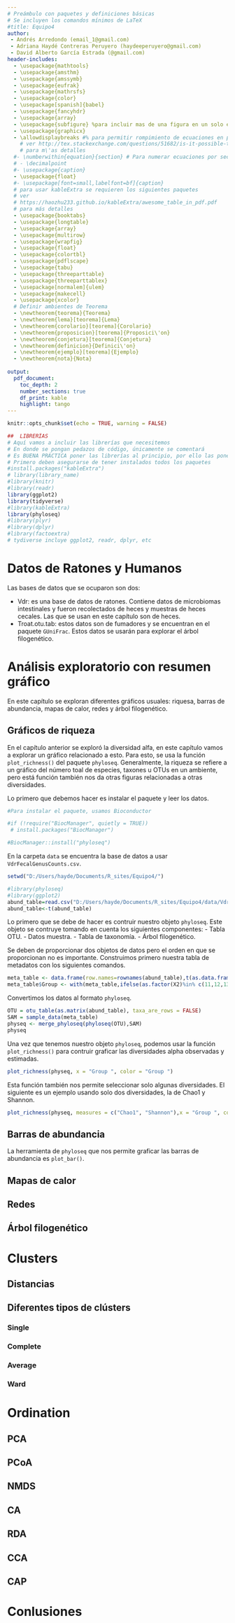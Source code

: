 ```yaml
---
# Preámbulo con paquetes y definiciones básicas
# Se incluyen los comandos mínimos de LaTeX
#title: Equipo4
author:
 - Andrés Arredondo (email_1@gmail.com)
 - Adriana Haydé Contreras Peruyero (haydeeperuyero@gmail.com)
 - David Alberto García Estrada (@gmail.com)
header-includes:
  - \usepackage{mathtools}
  - \usepackage{amsthm}
  - \usepackage{amssymb}
  - \usepackage{eufrak}
  - \usepackage{mathrsfs}
  - \usepackage{color}
  - \usepackage[spanish]{babel}
  - \usepackage{fancyhdr}
  - \usepackage{array}
  - \usepackage{subfigure} %para incluir mas de una figura en un solo espacio
  - \usepackage{graphicx}
  - \allowdisplaybreaks #% para permitir rompimiento de ecuaciones en p\'aginas distintas
    # ver http://tex.stackexchange.com/questions/51682/is-it-possible-to-pagebreak-aligned-equations
    # para m\'as detalles
  #- \numberwithin{equation}{section} # Para numerar ecuaciones por secciones cuando están numeradas
  # - \decimalpoint
  #- \usepackage{caption}
  - \usepackage{float}
  #- \usepackage[font=small,labelfont=bf]{caption}
  # para usar kableExtra se requieren los siguientes paquetes
  # ver
  # https://haozhu233.github.io/kableExtra/awesome_table_in_pdf.pdf
  # para más detalles
  - \usepackage{booktabs}
  - \usepackage{longtable}
  - \usepackage{array}
  - \usepackage{multirow}
  - \usepackage{wrapfig}
  - \usepackage{float}
  - \usepackage{colortbl}
  - \usepackage{pdflscape}
  - \usepackage{tabu}
  - \usepackage{threeparttable}
  - \usepackage{threeparttablex}
  - \usepackage[normalem]{ulem}
  - \usepackage{makecell}
  - \usepackage{xcolor}
  # Definir ambientes de Teorema
  - \newtheorem{teorema}{Teorema}
  - \newtheorem{lema}[teorema]{Lema}
  - \newtheorem{corolario}[teorema]{Corolario}
  - \newtheorem{proposicion}[teorema]{Proposici\'on}
  - \newtheorem{conjetura}[teorema]{Conjetura}
  - \newtheorem{definicion}{Definici\'on}
  - \newtheorem{ejemplo}[teorema]{Ejemplo}
  - \newtheorem{nota}{Nota}
  
output: 
  pdf_document:
    toc_depth: 2
    number_sections: true
    df_print: kable
    highlight: tango
---
```


\newcommand{\cb}{\color{blue}}
\newcommand{\cg}{\color{green}}
\newcommand{\cvi}{\color{violet}}


<!-- El siguiente código sirve para poner el logo del encabezado. -->
<!-- \pagestyle{fancy} -->
<!-- \fancyhf{} -->

<!-- \rhead{\begin{picture}(0,0)  -->
<!-- \put(-40,-40) %mover de posición la imagen -->
<!-- {\includegraphics[width=15mm] -->
<!-- {images/ccm-2}}  -->
<!-- \end{picture}} -->

<!-- \renewcommand{\headrulewidth}{0pt} -->
<!-- \rfoot[\thepage]{\vspace{-0.5cm} \thepage} -->


```r
knitr::opts_chunk$set(echo = TRUE, warning = FALSE)
```

```r
##  LIBRERÍAS
# Aquí vamos a incluir las librerías que necesitemos
# En donde se pongan pedazos de código, únicamente se comentará
# Es BUENA PRÁCTICA poner las librerías al principio, por ello las ponemos aquí
# Primero deben asegurarse de tener instalados todos los paquetes
#install.packages("kableExtra")
# library(library_name)
#library(knitr)
#library(readr)
library(ggplot2)
library(tidyverse)
#library(kableExtra)
library(phyloseq)
#library(plyr)
#library(dplyr)
#library(factoextra)
# tydiverse incluye ggplot2, readr, dplyr, etc 
```

<!-- AQUÍ INICIA LA PÁGINA DE TÍTULO
  Indicaciones:
          El nombre de los autores aparece al principio
-->

\title{ {\sc Centro de Ciencias Matemáticas}\\
\vspace{1cm}{\sc CINVESTAV }\\ 
\vspace{1cm}{\sc ENES}\\
   \vspace{1.5cm} {Análisis exploratorio de datos de microbiomas} \\
       \vspace{1.5cm} {Capítulo 7}\\[2cm]
       }
  
\date{\vspace{5.5cm} Morelia\\
      \vspace{1cm} Septiembre de 2022}

 \maketitle
 

\thispagestyle{fancy}
\newpage

<!-- FIN DE LA PÁGINA DE  TÍTULO-->

<!-- INICIO ÍNDICE -->

\tableofcontents
\newpage
<!-- FIN INDICE -->



<!-- INICIO DOCUMENTO -->


# Datos de Ratones y Humanos

Las bases de datos que se ocuparon son dos:

  - Vdr: es una base de datos de ratones. Contiene datos de microbiomas intestinales y fueron recolectados de heces y muestras de heces cecales. Las que se usan en este capítulo son de heces.
  - Troat.otu.tab: estos datos son de fumadores y se encuentran en el paquete `GUniFrac`. Estos datos se usarán para explorar el árbol filogenético.
  
  
# Análisis exploratorio con resumen gráfico

En este capítulo se exploran diferentes gráficos usuales: riquesa, barras de abundancia, mapas de calor, redes y árbol filogenético.

## Gráficos de riqueza

En el capítulo anterior se exploró la diversidad alfa, en este capítulo vamos a explorar un gráfico relacionado a esto. Para esto, se usa la función `plot_richness()` del paquete `phyloseq`. Generalmente, la riqueza se refiere a un gráfico del número toal de especies, taxones u OTUs en un ambiente, pero está función también nos da otras figuras relacionadas a otras diversidades. 

Lo primero que debemos hacer es instalar el paquete y leer los datos.

```r
#Para instalar el paquete, usamos Bioconductor

#if (!require("BiocManager", quietly = TRUE))
 # install.packages("BiocManager")

#BiocManager::install("phyloseq")
```

En la carpeta `data` se encuentra la base de datos a usar `VdrFecalGenusCounts.csv`.

```r
setwd("D:/Users/hayde/Documents/R_sites/Equipo4/")
```

```r
#library(phyloseq)
#library(ggplot2)
abund_table=read.csv("D:/Users/hayde/Documents/R_sites/Equipo4/data/VdrFecalGenusCounts.csv",row.names=1,check.names=FALSE)
abund_table<-t(abund_table)
```


Lo primero que se debe de hacer es contruir nuestro objeto `phyloseq`. Este objeto se contruye tomando en cuenta los siguientes componentes:
  - Tabla OTU.
  - Datos muestra.
  - Tabla de taxonomía.
  - Árbol filogenético.

Se deben de proporcionar dos objetos de datos pero el orden en que se proporcionan no es importante. Construimos primero nuestra tabla de metadatos con los siguientes comandos.

```r
meta_table <- data.frame(row.names=rownames(abund_table),t(as.data.frame(strsplit(rownames(abund_table),"_"))))
meta_table$Group <- with(meta_table,ifelse(as.factor(X2)%in% c(11,12,13,14,15),c("Vdr-/-"), c("WT")))
```

Convertimos los datos al formato `phyloseq`.

```r
OTU = otu_table(as.matrix(abund_table), taxa_are_rows = FALSE)
SAM = sample_data(meta_table)
physeq <- merge_phyloseq(phyloseq(OTU),SAM)
physeq
```
Una vez que tenemos nuestro objeto `phyloseq`, podemos usar la función `plot_richness()` para contruir graficar las diversidades alpha observadas y estimadas.

```r
plot_richness(physeq, x = "Group ", color = "Group ")
```

Esta función también nos permite seleccionar solo algunas diversidades. El siguiente es un ejemplo usando solo dos diversidades, la de Chao1 y Shannon.

```r

plot_richness(physeq, measures = c("Chao1", "Shannon"),x = "Group ", color = "Group ")
```

## Barras de abundancia

La herramienta de `phyloseq` que nos permite graficar las barras de abundancia es `plot_bar()`.


## Mapas de calor

## Redes

## Árbol filogenético

# Clusters

## Distancias

## Diferentes tipos de clústers

### Single

### Complete

### Average

### Ward

# Ordination

## PCA

## PCoA

## NMDS

## CA

## RDA

## CCA

## CAP

# Conlusiones



